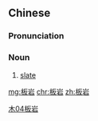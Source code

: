 ==Chinese==
{{zh-forms}}

===Pronunciation===
{{zh-pron
|m=bǎnyán
|c=baan2 ngaam4
|cat=n
}}

===Noun===
{{zh-noun}}

# [[slate]]

[[Category:zh:Geology|木04板岩]]

[[mg:板岩]]
[[chr:板岩]]
[[zh:板岩]]
